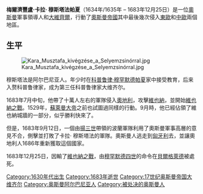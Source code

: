 {{unreferenced|time=2015-11-30T03:05:17+00:00}}
{{Infobox Officeholder
| honorific-prefix    = 梅爾濟豐盧·卡拉
| name                = 穆斯塔法
| honorific-suffix    = [[帕夏|帕夏]] 
| image               = Kara Mustafa Pasha.jpg
| imagesize           = 250px
| caption             = 卡拉·穆斯塔法帕夏，1683年的維也納之戰前
| office1             = [[鄂圖曼帝國|鄂圖曼帝國]][[大維齊爾|大維齊爾]]
| monarch1            = [[穆罕默德四世_(奧斯曼帝國)|穆罕默德四世]]
| term_start1         = 1676年10月19日
| term_end1           = 1683年12月25日
| predecessor1        = 
| successor1          = 
| office2             =
| monarch2            =
| term_start2         =
| term_end2           =
| predecessor2        =
| successor2          =
| office3             =
| monarch3            =
| term_start3         =
| term_end3           =
| predecessor3        =
| successor3          =
| office4             =
| monarch4            =
| term_start4         =
| term_end4           =
| predecessor4        =
| successor4          =
| birth_date          = 1634年或1635年
| birth_place         = [[鄂圖曼帝國|鄂圖曼帝國]][[梅爾濟豐|梅爾濟豐]]
| death_date          = 1683年12月25日
| death_place         = [[鄂圖曼帝國|鄂圖曼帝國]]{{le|布達省 (鄂圖曼帝國)|Budin Eyalet|布達省}}[[貝爾格萊德|貝爾格萊德]]
| nationality         = [[奧斯曼帝國|奧斯曼人]]
| blank1              = 
| data1               = 
| party               =
| spouse              =
| blank2              = 
| data2               = 
| relations           = 
| children            =
| residence           =
| alma_mater          =
| allegiance          = {{flag|Ottoman Empire}}
| branch              = {{navy|Ottoman Empire}}海軍<br />{{army|Ottoman Empire}}陸軍
| serviceyears        = 1660年時期–1683年
| rank                = 
| battles             = 
| occupation          =
| profession          =
| religion            =
| signature           =
| footnotes           =
}}

'''梅爾濟豐盧·卡拉· 穆斯塔法帕夏'''（1634年/1635年 – 1683年12月25日）是一位[[奧斯曼帝國|奧斯曼]]軍事領導人和[[大維齊爾|大維齊爾]]，行動了[[奧斯曼帝國|奧斯曼帝國]]其中最後幾次侵入[[東歐|東歐]]和[[中歐|中歐]]兩個地區。

==生平==
[[File:Kara_Musztafa_kivégzése_a_Selyemzsinórral.jpg|thumb]]

穆斯塔法是阿尔巴尼亚人。年少时在[[科普鲁律·穆罕默德帕夏|科普鲁律·穆罕默德帕夏]]家中接受教育，后来入赘科普鲁律家，成为第三任科普鲁律家大维齐尔。

1683年7月中旬，他帶了十萬人左右的軍隊侵入[[奧地利|奧地利]]，攻擊[[維也納|維也納]]，並開始[[維也納之戰|維也納之戰]]。1529年，[[蘇萊曼大帝|蘇萊曼大帝]]之前也試圖過同樣的行動。9月時，他已經佔領了維也納城牆的一部分，似乎勝利快來了。

但是，1683年9月12日，一個由[[揚三世_(波蘭)|揚三世]]帶領的波蘭軍隊利用了奧斯曼軍事高層的意見不合，側擊並打敗了卡拉· 穆斯塔法的軍隊。奧斯曼人逃走到[[匈牙利|匈牙利]]去，並讓奧地利人1686年重新獲取這個國家。

1683年12月25日，因輸了[[維也納之戰|維也納之戰]]，由[[穆罕默德四世_(奧斯曼帝國)|穆罕默德四世]]的命令在[[貝爾格萊德|貝爾格萊德]]被處死。

{{s-start}}
{{s-off}}
{{succession box|title=[[奥斯曼帝国大维齐尔|奥斯曼帝国大维齐尔]]|before=[[科普魯律·法佐·艾哈邁德帕夏|科普魯律·法佐·艾哈邁德帕夏]]|after=[[卡拉·易卜拉欣帕夏|卡拉·易卜拉欣帕夏]]|years=1676年10月19日－1683年12月25日}}
{{s-end}}

{{Grand Viziers of_Ottoman_Empire}}

[[Category:1630年代出生|Category:1630年代出生]]
[[Category:1683年逝世|Category:1683年逝世]]
[[Category:17世纪奥斯曼帝国大维齐尔|Category:17世纪奥斯曼帝国大维齐尔]]
[[Category:奥斯曼阿尔巴尼亚人|Category:奥斯曼阿尔巴尼亚人]]
[[Category:被处决的奥斯曼人|Category:被处决的奥斯曼人]]